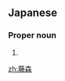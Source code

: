 ==Japanese==
{{ja-kanjitab|藤|森}}

===Proper noun===
{{ja-pos|proper|ふじもり}}

# {{surname|lang=ja|sort=ふじもり}}

[[zh:藤森]]